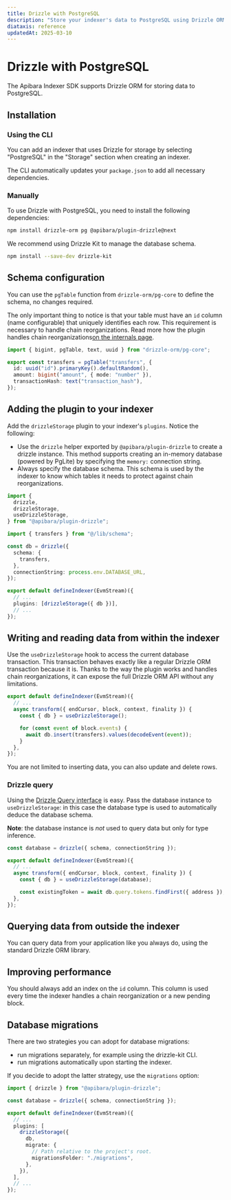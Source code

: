 ```yaml
---
title: Drizzle with PostgreSQL
description: "Store your indexer's data to PostgreSQL using Drizzle ORM."
diataxis: reference
updatedAt: 2025-03-10
---
```


# Drizzle with PostgreSQL

The Apibara Indexer SDK supports Drizzle ORM for storing data to PostgreSQL.

## Installation

### Using the CLI

You can add an indexer that uses Drizzle for storage by selecting "PostgreSQL"
in the "Storage" section when creating an indexer.

The CLI automatically updates your `package.json` to add all necessary dependencies.

### Manually

To use Drizzle with PostgreSQL, you need to install the following dependencies:

```bash [Terminal]
npm install drizzle-orm pg @apibara/plugin-drizzle@next
```

We recommend using Drizzle Kit to manage the database schema.

```bash [Terminal]
npm install --save-dev drizzle-kit
```

## Schema configuration

You can use the `pgTable` function from `drizzle-orm/pg-core` to define the schema,
no changes required.

The only important thing to notice is that your table must have an `id` column (name configurable)
that uniquely identifies each row. This requirement is necessary to handle chain reorganizations.
Read more how the plugin handles chain reorganizations[on the internals page](/docs/v2/storage/drizzle-pg/internals).

```ts [lib/schema.ts]
import { bigint, pgTable, text, uuid } from "drizzle-orm/pg-core";

export const transfers = pgTable("transfers", {
  id: uuid("id").primaryKey().defaultRandom(),
  amount: bigint("amount", { mode: "number" }),
  transactionHash: text("transaction_hash"),
});
```

## Adding the plugin to your indexer

Add the `drizzleStorage` plugin to your indexer's `plugins`. Notice the following:

- Use the `drizzle` helper exported by `@apibara/plugin-drizzle` to create a
  drizzle instance. This method supports creating an in-memory database (powered by PgLite)
  by specifying the `memory:` connection string.
- Always specify the database schema. This schema is used by the indexer to know which tables
  it needs to protect against chain reorganizations.

```ts [my-indexer.indexer.ts]
import {
  drizzle,
  drizzleStorage,
  useDrizzleStorage,
} from "@apibara/plugin-drizzle";

import { transfers } from "@/lib/schema";

const db = drizzle({
  schema: {
    transfers,
  },
  connectionString: process.env.DATABASE_URL,
});

export default defineIndexer(EvmStream)({
  // ...
  plugins: [drizzleStorage({ db })],
  // ...
});
```

## Writing and reading data from within the indexer

Use the `useDrizzleStorage` hook to access the current database transaction.
This transaction behaves exactly like a regular Drizzle ORM transaction because
it is. Thanks to the way the plugin works and handles chain reorganizations, it
can expose the full Drizzle ORM API without any limitations.

```ts [my-indexer.indexer.ts]
export default defineIndexer(EvmStream)({
  // ...
  async transform({ endCursor, block, context, finality }) {
    const { db } = useDrizzleStorage();

    for (const event of block.events) {
      await db.insert(transfers).values(decodeEvent(event));
    }
  },
});
```

You are not limited to inserting data, you can also update and delete rows.

### Drizzle query

Using the [Drizzle Query interface](https://orm.drizzle.team/docs/rqb) is easy.
Pass the database instance to `useDrizzleStorage`: in this case the database type
is used to automatically deduce the database schema.

**Note**: the database instance is _not_ used to query data but only for type inference.

```ts [my-indexer.indexer.ts]
const database = drizzle({ schema, connectionString });

export default defineIndexer(EvmStream)({
  // ...
  async transform({ endCursor, block, context, finality }) {
    const { db } = useDrizzleStorage(database);

    const existingToken = await db.query.tokens.findFirst({ address });
  },
});
```

## Querying data from outside the indexer

You can query data from your application like you always do, using the standard Drizzle ORM library.

## Improving performance

You should always add an index on the `id` column. This column is used every time the indexer handles
a chain reorganization or a new pending block.

## Database migrations

There are two strategies you can adopt for database migrations:

- run migrations separately, for example using the drizzle-kit CLI.
- run migrations automatically upon starting the indexer.

If you decide to adopt the latter strategy, use the `migrations` option:

```ts [my-indexer.indexer.ts]
import { drizzle } from "@apibara/plugin-drizzle";

const database = drizzle({ schema, connectionString });

export default defineIndexer(EvmStream)({
  // ...
  plugins: [
    drizzleStorage({
      db,
      migrate: {
        // Path relative to the project's root.
        migrationsFolder: "./migrations",
      },
    }),
  ],
  // ...
});
```
